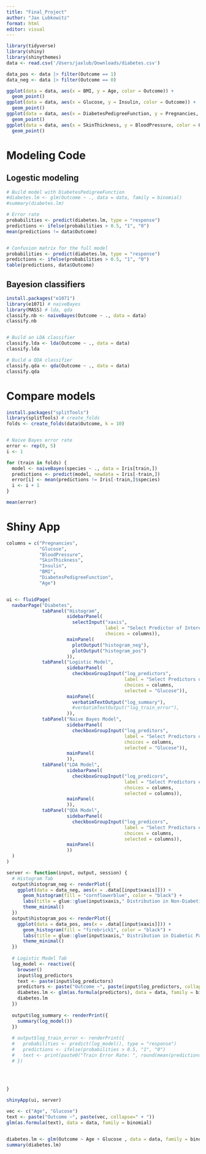 ```yaml
---
title: "Final_Project"
author: "Jax Lubkowitz"
format: html
editor: visual
---
```


```r
library(tidyverse)
library(shiny)
library(shinythemes)
data <- read.csv('/Users/jaxlub/Downloads/diabetes.csv')

data_pos <- data |> filter(Outcome == 1) 
data_neg <- data |> filter(Outcome == 0) 

ggplot(data = data, aes(x = BMI, y = Age, color = Outcome)) +
  geom_point()
ggplot(data = data, aes(x = Glucose, y = Insulin, color = Outcome)) +
  geom_point()
ggplot(data = data, aes(x = DiabetesPedigreeFunction, y = Pregnancies, color = Outcome)) +
  geom_point()
ggplot(data = data, aes(x = SkinThickness, y = BloodPressure, color = Outcome)) +
  geom_point()
```


# Modeling Code
## Logestic modeling
```r
# Build model with DiabetesPedigreeFunction
#diabetes.lm <- glm(Outcome ~ ., data = data, family = binomial)
#summary(diabetes.lm)

# Error rate 
probabilities <- predict(diabetes.lm, type = "response")
predictions <- ifelse(probabilities > 0.5, "1", "0")
mean(predictions != data$Outcome)


# Confusion matrix for the full model
probabilities <- predict(diabetes.lm, type = "response")
predictions <- ifelse(probabilities > 0.5, "1", "0")
table(predictions, data$Outcome)
```
## Bayesion classifiers
```r
install.packages("e1071")
library(e1071) # naiveBayes
library(MASS) # lda, qda
classify.nb <- naiveBayes(Outcome ~ ., data = data)
classify.nb


# Build an LDA classifier
classify.lda <- lda(Outcome ~ ., data = data)
classify.lda

# Build a QDA classifier
classify.qda <- qda(Outcome ~ ., data = data)
classify.qda
```

# Compare models
```r
install.packages("splitTools")
library(splitTools) # create_folds
folds <- create_folds(data$Outcome, k = 10)


# Naive Bayes error rate
error <- rep(0, 5)
i <- 1

for (train in folds) {
  model <- naiveBayes(species ~ ., data = Iris[train,])
  predictions <- predict(model, newdata = Iris[-train,])
  error[i] <- mean(predictions != Iris[-train,]$species)
  i <- i + 1
}

mean(error)
```


# Shiny App
```r
columns = c("Pregnancies", 
            "Glucose", 
            "BloodPressure", 
            "SkinThickness", 
            "Insulin",  
            "BMI", 
            "DiabetesPedigreeFunction", 
            "Age")


ui <- fluidPage(
  navbarPage("Diabetes",
             tabPanel("Histogram",
                      sidebarPanel(
                        selectInput("xaxis", 
                                    label = "Select Predictor of Interest", 
                                    choices = columns)),
                      mainPanel(
                        plotOutput("histogram_neg"),
                        plotOutput("histogram_pos")
                      )),
             tabPanel("Logistic Model",
                      sidebarPanel(
                        checkboxGroupInput("log_predictors", 
                                           label = "Select Predictors of Interest", 
                                           choices = columns,
                                           selected = "Glucose")),
                      mainPanel(
                        verbatimTextOutput("log_summary"),
                        #verbatimTextOutput("log_train_error"),
                      )),
             tabPanel("Naive Bayes Model",
                      sidebarPanel(
                        checkboxGroupInput("log_preditors", 
                                           label = "Select Predictors of Interest", 
                                           choices = columns,
                                           selected = "Glucose")),
                      mainPanel(
                      )),
             tabPanel("LDA Model",
                      sidebarPanel(
                        checkboxGroupInput("log_predicors", 
                                           label = "Select Predictors of Interest", 
                                           choices = columns,
                                           selected = columns)),
                      mainPanel(
                      )),
             tabPanel("QDA Model",
                      sidebarPanel(
                        checkboxGroupInput("log_predicors", 
                                           label = "Select Predictors of Interest", 
                                           choices = columns,
                                           selected = columns)),
                      mainPanel(
                      ))
  )
)

server <- function(input, output, session) {
  # Histogram Tab
  output$histogram_neg <- renderPlot({
    ggplot(data = data_neg, aes(x = .data[[input$xaxis]])) +
      geom_histogram(fill = "cornflowerblue", color = "black") + 
      labs(title = glue::glue(input$xaxis," Distribution in Non-Diabetic Patients")) + 
      theme_minimal()
  })
  output$histogram_pos <- renderPlot({
    ggplot(data = data_pos, aes(x = .data[[input$xaxis]])) +
      geom_histogram(fill = "firebrick1", color = "black") + 
      labs(title = glue::glue(input$xaxis," Distribution in Diabetic Patients")) + 
      theme_minimal()
  })
  
  # Logistic Model Tab
  log_model <- reactive({
    browser()
    input$log_predictors
    text <- paste(input$log_predictors)
    predictors <- paste("Outcome ~", paste(input$log_predictors, collapse=" + "))
    diabetes.lm <- glm(as.formula(predictors), data = data, family = binomial)
    diabetes.lm
  })
  
  output$log_summary <- renderPrint({
    summary(log_model())
  })
  
  # output$log_train_error <- renderPrint({
  #   probabilities <- predict(log_model(), type = "response")
  #   predictions <- ifelse(probabilities > 0.5, "1", "0")
  #   text <- print(paste0("Train Error Rate: ", round(mean(predictions != data$Outcome), digits = 5)))
  # })

  
  
  
}

shinyApp(ui, server)
```


```r
vec <- c("Age", "Glucose")
text <- paste("Outcome ~", paste(vec, collapse=" + "))
glm(as.formula(text), data = data, family = binomial)


diabetes.lm <- glm(Outcome ~ Age + Glucose , data = data, family = binomial)
summary(diabetes.lm)

```






